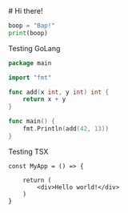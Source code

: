 <ModeHeader>
    # Hi there!
</ModeHeader>



```python:app.py showLineNumbers
boop = "Bap!"
print(boop)
```

<ModeText>
Testing GoLang
</ModeText>

```go:main.go showLineNumbers
package main

import "fmt"

func add(x int, y int) int {
	return x + y
}

func main() {
	fmt.Println(add(42, 13))
}
```

<ModeText>
Testing TSX
</ModeText>


```tsx:app.tsx showLineNumbers
const MyApp = () => {

    return (
        <div>Hello world!</div>
    )
}
```
